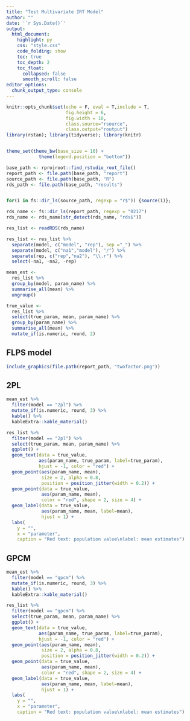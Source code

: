 ```yaml
---
title: "Test Multivariate IRT Model"
author: ""
date: '`r Sys.Date()`'
output:
  html_document:
    highlight: py
    css: "style.css"
    code_folding: show
    toc: true
    toc_depth: 2
    toc_float:
      collapsed: false
      smooth_scroll: false
editor_options:
  chunk_output_type: console
---
```



```r
knitr::opts_chunk$set(echo = F, eval = T,include = T,
                      fig.height = 6,
                      fig.width = 10,
                      class.source="rsource",
                      class.output="routput")
library(rstan); library(tidyverse); library(knitr)


theme_set(theme_bw(base_size = 16) +
            theme(legend.position = "bottom"))

base_path <- rprojroot::find_rstudio_root_file()
report_path <- file.path(base_path, "report")
source_path <- file.path(base_path, "R")
rds_path <- file.path(base_path, "results")


for(i in fs::dir_ls(source_path, regexp = "r$")) {source(i)};

rds_name <- fs::dir_ls(report_path, regexp = "0217")
rds_name <- rds_name[str_detect(rds_name, "rds$")]

res_list <- readRDS(rds_name)

res_list <- res_list %>%
  separate(model, c("model", "rep"), sep ="_") %>% 
  separate(model, c("na1","model"), "/") %>% 
  separate(rep, c("rep","na2"), "\\.r") %>% 
  select(-na1, -na2, -rep)

mean_est <-
  res_list %>% 
  group_by(model, param_name) %>% 
  summarise_all(mean) %>% 
  ungroup()

true_value <- 
  res_list %>% 
  select(true_param, mean, param_name) %>% 
  group_by(param_name) %>% 
  summarise_all(mean) %>% 
  mutate_if(is.numeric, round, 2)


```


## FLPS model

```r
include_graphics(file.path(report_path, "twofactor.png"))
```

## 2PL

```r
mean_est %>% 
  filter(model == "2pl") %>% 
  mutate_if(is.numeric, round, 3) %>% 
  kable() %>% 
  kableExtra::kable_material()
```


```r
res_list %>% 
  filter(model == "2pl") %>% 
  select(true_param, mean, param_name) %>% 
  ggplot() +
  geom_text(data = true_value,
            aes(param_name, true_param, label=true_param),
            hjust = -1, color = "red") +
  geom_point(aes(param_name, mean),
             size = 2, alpha = 0.8,
             position = position_jitter(width = 0.2)) +
  geom_point(data = true_value,
             aes(param_name, mean),
             color = "red", shape = 2, size = 4) +
  geom_label(data = true_value,
             aes(param_name, mean, label=mean),
             hjust = 1) +
  labs(
    y = "",
    x = "parameter",
    caption = "Red text: population value\nlabel: mean estimates")
```


## GPCM

```r
mean_est %>% 
  filter(model == "gpcm") %>% 
  mutate_if(is.numeric, round, 3) %>% 
  kable() %>% 
  kableExtra::kable_material()
```

```r
res_list %>% 
  filter(model == "gpcm") %>% 
  select(true_param, mean, param_name) %>% 
  ggplot() +
  geom_text(data = true_value,
            aes(param_name, true_param, label=true_param),
            hjust = -1, color = "red") +
  geom_point(aes(param_name, mean),
             size = 2, alpha = 0.8,
             position = position_jitter(width = 0.2)) +
  geom_point(data = true_value,
             aes(param_name, mean),
             color = "red", shape = 2, size = 4) +
  geom_label(data = true_value,
             aes(param_name, mean, label=mean),
             hjust = 1) +
  labs(
    y = "",
    x = "parameter",
    caption = "Red text: population value\nlabel: mean estimates")

```

